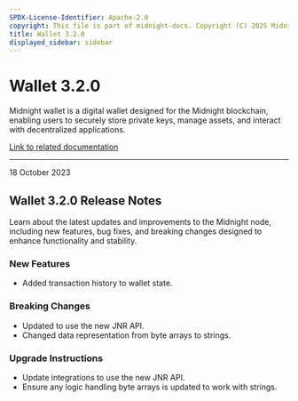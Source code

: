 ```yaml
---
SPDX-License-Identifier: Apache-2.0
copyright: This file is part of midnight-docs. Copyright (C) 2025 Midnight Foundation. Licensed under the Apache License, Version 2.0 (the "License"); You may not use this file except in compliance with the License. You may obtain a copy of the License at http://www.apache.org/licenses/LICENSE-2.0 Unless required by applicable law or agreed to in writing, software distributed under the License is distributed on an "AS IS" BASIS, WITHOUT WARRANTIES OR CONDITIONS OF ANY KIND, either express or implied. See the License for the specific language governing permissions and limitations under the License.
title: Wallet 3.2.0
displayed_sidebar: sidebar
---
```


# Wallet 3.2.0

Midnight wallet is a digital wallet designed for the Midnight blockchain, enabling users to securely store private keys, manage assets, and interact with decentralized applications.

[Link to related documentation](../../learn/introduction/wallets)


---

<div 
  style={{
    marginTop: '0',
    fontSize: '1rem',
    fontWeight: 'normal',
    marginBottom: '0.5rem'
  }}
>
  18 October 2023
</div>

## Wallet 3.2.0 Release Notes

Learn about the latest updates and improvements to the Midnight node, including new features, bug fixes, and breaking changes designed to enhance functionality and stability.

### New Features

- Added transaction history to wallet state.  

### Breaking Changes

- Updated to use the new JNR API.  
- Changed data representation from byte arrays to strings.  

### Upgrade Instructions

- Update integrations to use the new JNR API.  
- Ensure any logic handling byte arrays is updated to work with strings.  

